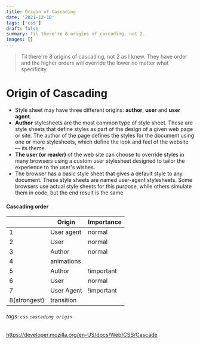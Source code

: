 ```yaml
---
title: Origin of Cascading
date: '2021-12-18'
tags: ['css']
draft: false
summary: Til there're 8 origins of cascading, not 2.
images: []
---
```

> Til there're 8 origins of cascading, not 2 as I knew. They have order and the higher orders will override the lower no matter what specificity

# Origin of Cascading

- Style sheet may have three different origins: **author**, **user** and **user agent**.
- **Author** stylesheets are the most common type of style sheet. These are style sheets that define styles as part of the design of a given web page or site. The author of the page defines the styles for the document using one or more stylesheets, which define the look and feel of the website — its theme.
- **The user (or reader)** of the web site can choose to override styles in many browsers using a custom user stylesheet designed to tailor the experience to the user's wishes.
- The browser has a basic style sheet that gives a default style to any document. These style sheets are named user-agent stylesheets. Some browsers use actual style sheets for this purpose, while others simulate them in code, but the end result is the same

#### Cascading order

|       | Origin      | Importance |
| -------- | -------- | --------   |
| 1     | User agent  | normal     |
| 2     | User	      | normal     |
| 3     | Author	    | normal     |
| 4     | animations  |            |
| 5     | Author	    | !important |
| 6     | User	      | normal     |
| 7     | User Agent  | !important |
| 8(strongest)| transition  |            |


###### tags: `css` `cascading origin`

https://developer.mozilla.org/en-US/docs/Web/CSS/Cascade
